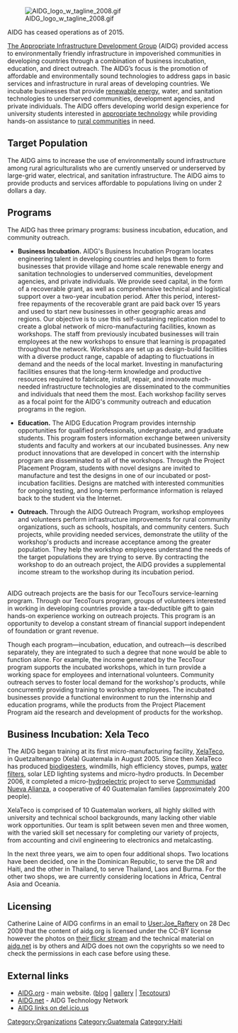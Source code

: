{{OSN Member}}

[[Image:AIDG logo w tagline 2008.gif|thumb|right]]


{{Organization
| Organization_logo   = AIDG_logo_w_tagline_2008.gif‎ 
| Organization_name   = Appropriate Infrastructure Development Group
| Organization_type   = Funds development projects
| founded_date      = 2005 - 2015
| founders           = Peter Hass
| location          = Boston
| area_served       = Guatemala, [[Haiti]]
| focus             = Business incubation
| methods            = 
| homepage          = http://www.aidg.org/
| partner           =
}}

AIDG has ceased operations as of 2015.

[http://www.aidg.org The Appropriate Infrastructure Development Group] (AIDG) provided access to environmentally friendly infrastructure in impoverished communities in developing countries through a combination of business incubation, education, and direct outreach. The AIDG’s focus is the promotion of affordable and environmentally sound technologies to address gaps in basic services and infrastructure in rural areas of developing countries. We incubate businesses that provide [[renewable energy]], water, and sanitation technologies to underserved communities, development agencies, and private individuals. The AIDG offers developing world design experience for university students interested in [[appropriate technology]] while providing hands-on assistance to [[rural communities]] in need. 
{{TOCright}}
== Target Population ==
The AIDG aims to increase the use of environmentally sound infrastructure among rural agriculturalists who are currently unserved or underserved by large-grid water, electrical, and sanitation infrastructure. The AIDG aims to provide products and services affordable to populations living on under 2 dollars a day.

== Programs ==
The AIDG has three primary programs: business incubation, education, and community outreach.

*'''Business Incubation.'''  AIDG's Business Incubation Program locates engineering talent in developing countries and helps them to form businesses that provide village and home scale renewable energy and sanitation technologies to underserved communities, development agencies, and private individuals. We provide seed capital, in the form of a recoverable grant, as well as comprehensive technical and logistical support over a two-year incubation period. After this period, interest-free repayments of the recoverable grant are paid back over 15 years and used to start new businesses in other geographic areas and regions.  Our objective is to use this self-sustaining replication model to create a global network of micro-manufacturing facilities, known as workshops. The staff from previously incubated businesses will train employees at the new workshops to ensure that learning is propagated throughout the network. Workshops are set up as design-build facilities with a diverse product range, capable of adapting to fluctuations in demand and the needs of the local market. Investing in manufacturing facilities ensures that the long-term knowledge and productive resources required to fabricate, install, repair, and innovate much-needed infrastructure technologies are disseminated to the communities and individuals that need them the most. Each workshop facility serves as a focal point for the AIDG's community outreach and education programs in the region.

*'''Education.''' The AIDG Education Program provides internship opportunities for qualified professionals, undergraduate, and graduate students. This program fosters information exchange between university students and faculty and workers at our incubated businesses. Any new product innovations that are developed in concert with the internship program are disseminated to all of the workshops.  Through the Project Placement Program, students with novel designs are invited to manufacture and test the designs in one of our incubated or post-incubation facilities. Designs are matched with interested communities for ongoing testing, and long-term performance information is relayed back to the student via the Internet.

*'''Outreach.'''  Through the AIDG Outreach Program, workshop employees and volunteers perform infrastructure improvements for rural community organizations, such as schools, hospitals, and community centers. Such projects, while providing needed services, demonstrate the utility of the workshop's products and increase acceptance among the greater population. They help the workshop employees understand the needs of the target populations they are trying to serve. By contracting the workshop to do an outreach project, the AIDG provides a supplemental income stream to the workshop during its incubation period.
<br>
AIDG outreach projects are the basis for our TecoTours service-learning program. Through our TecoTours program, groups of volunteers interested in working in developing countries provide a tax-deductible gift to gain hands-on experience working on outreach projects. This program is an opportunity to develop a constant stream of financial support independent of foundation or grant revenue.

Though each program—incubation, education, and outreach—is described separately, they are integrated to such a degree that none would be able to function alone. For example, the income generated by the TecoTour program supports the incubated workshops, which in turn provide a working space for employees and international volunteers. Community outreach serves to foster local demand for the workshop's products, while concurrently providing training to workshop employees. The incubated businesses provide a functional environment to run the internship and education programs, while the products from the Project Placement Program aid the research and development of products for the  workshop.


== Business Incubation: Xela Teco ==

The AIDG began training at its first micro-manufacturing facility, [http://www.xelateco.com XelaTeco], in Quetzaltenango (Xela) Guatemala in August 2005. Since then XelaTeco has produced [http://www.appropedia.org/AIDG_biodigester biodigesters], windmills, high efficiency stoves, pumps, [[water filters]], solar LED lighting systems and micro-hydro products. In December 2006, it completed a micro-[[hydroelectric]] project to serve [http://www.comunidadnuevaalianza.org/ Communidad Nueva Alianza], a cooperative of 40 Guatemalan families (approximately 200 people).

XelaTeco is comprised of 10 Guatemalan workers, all highly skilled with university and technical school backgrounds, many lacking other viable work opportunities. Our team is split between seven men and three women, with the varied skill set necessary for completing our variety of projects, from accounting and civil engineering to electronics and metalcasting.

In the next three years, we aim to open four additional shops. Two locations have been decided, one in the Dominican Republic, to serve the DR and Haiti, and the other in Thailand, to serve Thailand, Laos and Burma. For the other two shops, we are currently considering locations in Africa, Central Asia and Oceania.

== Licensing  ==

Catherine Laine of AIDG confirms in an email to [[User:Joe_Raftery]] on 28 Dec 2009 that the content of aidg.org is licensed under the CC-BY license however the photos on [http://www.flickr.com/photos/aidg their flickr stream] and the technical material on [http://www.aidg.net/ aidg.net] is by others and AIDG does not own the copyrights so we need to check the permissions in each case before using these.

== External links ==
*[http://www.aidg.org AIDG.org] - main website. ([http://www.aidg.org/blog/ blog] | [http://www.aidg.org/gallery.htm gallery] | [http://www.aidg.org/tecotours/index.htm Tecotours])
*[http://www.aidg.net/ AIDG.net] - AIDG Technology Network
*[http://del.icio.us/aidg AIDG links on del.icio.us]

{{OSN Member}}

[[Category:Organizations]]
[[Category:Guatemala]]
[[Category:Haiti]]
